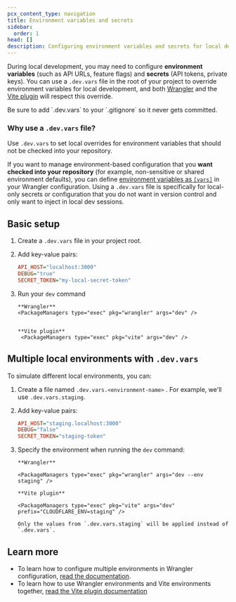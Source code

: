 ```yaml
---
pcx_content_type: navigation
title: Environment variables and secrets
sidebar:
  order: 1
head: []
description: Configuring environment variables and secrets for local development
---
```



During local development, you may need to configure **environment variables** (such as API URLs, feature flags) and **secrets** (API tokens, private keys). You can use a `.dev.vars` file in the root of your project to override environment variables for local development, and both [Wrangler](/workers/configuration/environment-variables/#compare-secrets-and-environment-variables) and the [Vite plugin](/workers/vite-plugin/reference/secrets/) will respect this override.

<Aside type="caution">
	Be sure to add `.dev.vars` to your `.gitignore` so it never gets committed.
</Aside>

### Why use a `.dev.vars` file?

Use `.dev.vars` to set local overrides for environment variables that should not be checked into your repository.

If you want to manage environment-based configuration that you **want checked into your repository** (for example, non-sensitive or shared environment defaults), you can define [environment variables as `[vars]`](/workers/wrangler/environments/#_top) in your Wrangler configuration. Using a `.dev.vars` file is specifically for local-only secrets or configuration that you do not want in version control and only want to inject in local dev sessions.

## Basic setup

<Steps>

1.  Create a `.dev.vars` file in your project root.

2.  Add key-value pairs:

    ```ini title=".dev.vars"
    API_HOST="localhost:3000"
    DEBUG="true"
    SECRET_TOKEN="my-local-secret-token"
    ```

3.  Run your `dev` command

        **Wrangler**
        <PackageManagers type="exec" pkg="wrangler" args="dev" />


        **Vite plugin**
         <PackageManagers type="exec" pkg="vite" args="dev" />

</Steps>

## Multiple local environments with `.dev.vars`

To simulate different local environments, you can:

<Steps>

1.  Create a file named `.dev.vars.<environment-name>` . For example, we'll use `.dev.vars.staging`.

2.  Add key-value pairs:
    ```ini title=".dev.vars.staging"
    API_HOST="staging.localhost:3000"
    DEBUG="false"
    SECRET_TOKEN="staging-token"
    ```
3.  Specify the environment when running the `dev` command:

        **Wrangler**

        <PackageManagers type="exec" pkg="wrangler" args="dev --env staging" />

        **Vite plugin**

        <PackageManagers type="exec" pkg="vite" args="dev" prefix="CLOUDFLARE_ENV=staging" />

        Only the values from `.dev.vars.staging` will be applied instead of `.dev.vars`.

</Steps>

## Learn more

- To learn how to configure multiple environments in Wrangler configuration, [read the documentation](/workers/wrangler/environments/#_top).
- To learn how to use Wrangler environments and Vite environments together, [read the Vite plugin documentation](/workers/vite-plugin/reference/cloudflare-environments/)

